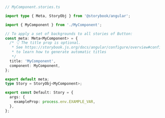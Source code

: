 ```ts
// MyComponent.stories.ts

import type { Meta, StoryObj } from '@storybook/angular';

import { MyComponent } from './MyComponent';

// To apply a set of backgrounds to all stories of Button:
const meta: Meta<MyComponent> = {
  /* 👇 The title prop is optional.
   * See https://storybook.js.org/docs/angular/configure/overview#configure-story-loading
   * to learn how to generate automatic titles
   */
  title: 'MyComponent',
  component: MyComponent,
};

export default meta;
type Story = StoryObj<MyComponent>;

export const Default: Story = {
  args: {
    exampleProp: process.env.EXAMPLE_VAR,
  },
};
```
